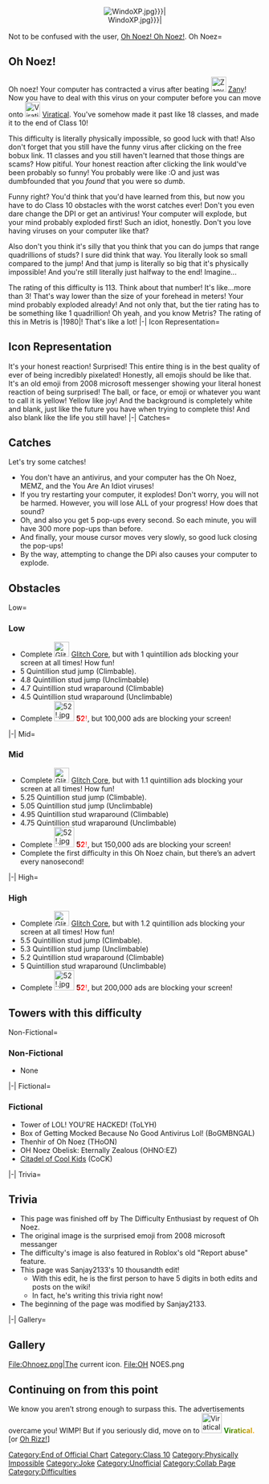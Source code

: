 {{DISPLAYTITLE:Oh Noez!}}<div align="center" style="position:fixed; z-index:-1; top:0; left:0; right:0; bottom:0;">[[File:{{{File|WindoXP.jpg}}}|{{{Size|2200px}}}]]</div>
{{NoticeScrollboxNew|Notices=
{{Joke}}
{{Virus Difficulty}}
{{Unbuildable}}
{{Collaboration|reason=The Difficulty Enthusiast finished the page from the obstacles down. Also Sanjay2133 helped on this page on his 10K edit!}}
}}
{{RevampQuote|Header=Sanjay2133's 10 thousandth edit|Quoter=Sanjay2133|Text=Hey guys! This page is super cool, and this was my 10 thosuandth edit! But OH NOEZ! You actually have a virus now! Look at all those popups on your screen. But don't worry, I got an anti-virus for you! Click [https://www.youtube.com/watch?v=dQw4w9WgXcQ here] for it!}}Not to be confused with the user, [[User:Oh Noez! Oh Noez!|Oh Noez! Oh Noez!]].{{NewDifficultyInfobox|title1=[[File:ohnoez.png|40x40px]] <span style="font-weight:bold;font-size:100%;background:-webkit-linear-gradient(330deg, yellow, white);-webkit-background-clip:text;-webkit-text-fill-color:transparent;"> Oh Noez! (Noez)|image1=
<gallery>
ohnoez.png | Current
Noezold.png | Old
HighQualityOhNoez!.png | Alt
</gallery>|caption1=Oh noez! You clicked the link!|class=[[:Category:Class 10|Class 10]]|type=Joke Difficulty|previous=[[File:Zanyte.png|30px]] [[Zany]]|next=[[File:Viratical.png|40x40px]] [[Viratical]]|difficulty_range=Low - High|creator(s)=[[User:Oh Noez! Oh Noez!|Oh Noez! Oh Noez!]]|full_name=[[File:ohnoez.png|30x30px]] <span style="font-weight:bold;font-size:100%;background:-webkit-linear-gradient(330deg, yellow, white);-webkit-background-clip:text;-webkit-text-fill-color:transparent;"> ohnoez.exe|short_name=[[File:ohnoez.png|30x30px]] <span style="font-weight:bold;font-size:100%;background:-webkit-linear-gradient(330deg, yellow, white);-webkit-background-clip:text;-webkit-text-fill-color:transparent;"> ON!|date_added=7th June 2022 {{Key/Button|id = RemovePopups|button = <small>antivirus</small>}}|date_removed=7th June 2022|removal_reason=i forgot to add the joke template lmao|revival_date=8th June 2022|alt_names=[[File:ohnoez.png|30x30px]] <span style="font-weight:bold;font-size:100%;background:-webkit-linear-gradient(330deg, yellow, white);-webkit-background-clip:text;-webkit-text-fill-color:transparent;"> Your Honest Reaction|official_music(s)=https://www.youtube.com/watch?v=5BZLz21ZS_Y|rating=113|class_range=High|decal_id=75013367269203|alt_next=[[File:Oh Rizz!.webp|30px]] [[Oh Rizz!]]}}
<tabber>
Oh Noez=
== Oh Noez! ==
Oh noez! Your computer has contracted a virus after beating [[File:Zanyte.png|30px]] [[Zany]]! Now you have to deal with this virus on your computer before you can move onto [[File:Viratical.png|30px]] [[Viratical]]. You've somehow made it past like 18 classes, and made it to the end of Class 10!

This difficulty is literally physically impossible, so good luck with that! Also don't forget that you still have the funny virus after clicking on the free bobux link. 11 classes and you still haven't learned that those things are scams? How pitiful. Your honest reaction after clicking the link would've been probably so funny! You probably were like :O and just was dumbfounded that you ''found'' that you were so ''dumb''.

Funny right? You'd think that you'd have learned from this, but now you have to do Class 10 obstacles with the worst catches ever! Don't you even dare change the DPI or get an antivirus! Your computer will explode, but your mind probably exploded first! Such an idiot, honestly. Don't you love having viruses on your computer like that?

Also don't you think it's silly that you think that you can do jumps that range quadrillions of studs? I sure did think that way. You literally look so small compared to the jump! And that jump is literally so big that it's physically impossible! And you're still literally just halfway to the end! Imagine...

The rating of this difficulty is 113. Think about that number! It's like...more than 3! That's way lower than the size of your forehead in meters! Your mind probably exploded already! And not only that, but the tier rating has to be something like 1 quadrillion! Oh yeah, and you know Metris? The rating of this in Metris is |1980|! That's like a lot! 
|-|
Icon Representation=
== Icon Representation ==
It's your honest reaction! Surprised! This entire thing is in the best quality of ever of being incredibly pixelated! Honestly, all emojis should be like that. It's an old emoji from 2008 microsoft messenger showing your literal honest reaction of being surprised! The ball, or face, or emoji or whatever you want to call it is yellow! Yellow like joy! And the background is completely white and blank, just like the future you have when trying to complete this! And also blank like the life you still have! 
|-|
Catches=
== Catches ==
Let's try some catches!
* You don't have an antivirus, and your computer has the Oh Noez, MEMZ, and the You Are An Idiot viruses! 
* If you try restarting your computer, it explodes! Don't worry, you will not be harmed. However, you will lose ALL of your progress! How does that sound?
* Oh, and also you get 5 pop-ups every second. So each minute, you will have 300 more pop-ups than before.
* And finally, your mouse cursor moves very slowly, so good luck closing the pop-ups!
* By the way, attempting to change the DPi also causes your computer to explode.
</tabber>
==Obstacles==
<tabber>
Low=
=== Low ===

* Complete [[File:Glitch core.png|frameless|30x30px]] [[Glitch Core]], but with 1 quintillion ads blocking your screen at all times! How fun!
* 5 Quintillion stud jump (Climbable).
* 4.8 Quintillion stud jump (Unclimbable)
* 4.7 Quintillion stud wraparound (Climbable)
* 4.5 Quintillion stud wraparound (Unclimbable)
* Complete [[File:52!.jpg|40x40px]] <span style="font-weight:bold;font-size:100%;background:-webkit-linear-gradient(330deg, black, red, white);-webkit-background-clip:text;-webkit-text-fill-color:transparent;"> 52!</span>, but 100,000 ads are blocking your screen!
|-|
Mid=
=== Mid ===

* Complete [[File:Glitch core.png|frameless|30x30px]] [[Glitch Core]], but with 1.1 quintillion ads blocking your screen at all times! How fun!
* 5.25 Quintillion stud jump (Climbable).
* 5.05 Quintillion stud jump (Unclimbable)
* 4.95 Quintillion stud wraparound (Climbable)
* 4.75 Quintillion stud wraparound (Unclimbable)
* Complete [[File:52!.jpg|40x40px]] <span style="font-weight:bold;font-size:100%;background:-webkit-linear-gradient(330deg, black, red, white);-webkit-background-clip:text;-webkit-text-fill-color:transparent;"> 52!</span>, but 150,000 ads are blocking your screen!
* Complete the first difficulty in this Oh Noez chain, but there’s an advert every nanosecond!
|-|
High=
=== High ===

* Complete [[File:Glitch core.png|frameless|30x30px]] [[Glitch Core]], but with 1.2 quintillion ads blocking your screen at all times! How fun!
* 5.5 Quintillion stud jump (Climbable).
* 5.3 Quintillion stud jump (Unclimbable)
* 5.2 Quintillion stud wraparound (Climbable)
* 5 Quintillion stud wraparound (Unclimbable)
* Complete [[File:52!.jpg|40x40px]] <span style="font-weight:bold;font-size:100%;background:-webkit-linear-gradient(330deg, black, red, white);-webkit-background-clip:text;-webkit-text-fill-color:transparent;"> 52!</span>, but 200,000 ads are blocking your screen!
</tabber>
==Towers with this difficulty==
<tabber>
Non-Fictional=
=== Non-Fictional ===

* None

|-|
Fictional=
=== Fictional ===

* Tower of LOL! YOU'RE HACKED! (ToLYH)
* Box of Getting Mocked Because No Good Antivirus Lol! (BoGMBNGAL)
* Thenhir of Oh Noez (THoON)
* OH Noez Obelisk: Eternally Zealous (OHNO:EZ)
* [[Citadel of Cool Kids]] (CoCK)
|-|
</tabber>
<tabber>
Trivia=
== Trivia ==

* This page was finished off by The Difficulty Enthusiast by request of Oh Noez.
* The original image is the surprised emoji from 2008 microsoft messanger
*The difficulty's image is also featured in Roblox's old "Report abuse" feature.
* This page was Sanjay2133's 10 thousandth edit!
** With this edit, he is the first person to have 5 digits in both edits and posts on the wiki!
** In fact, he's writing this trivia right now!
* The beginning of the page was modified by Sanjay2133.
|-|
Gallery=
== Gallery ==
<gallery>
File:Ohnoez.png|The current icon.
File:OH NOES.png
</gallery>
</tabber>
==Continuing on from this point==
We know you aren’t strong enough to surpass this. The advertisements overcame you! WIMP! But if you seriously did, move on to [[File:Viratical.png|40x40px]] <span style="font-weight:bold;font-size:100%;background:-webkit-linear-gradient(330deg, green, orange);-webkit-background-clip:text;-webkit-text-fill-color:transparent;">[[Viratical]].</span> 
[or [[Oh Rizz!]]]
{{DifficultiesNavbox}}
[[Category:End of Official Chart]]
[[Category:Class 10]]
[[Category:Physically Impossible]]
[[Category:Joke]]
[[Category:Unofficial]]
[[Category:Collab Page]]
[[Category:Difficulties]]